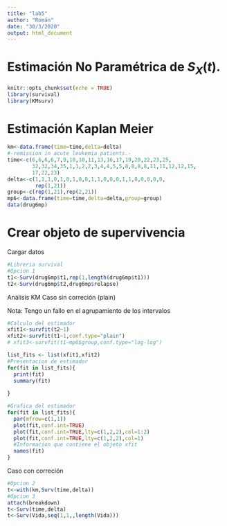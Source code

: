 ```yaml
---
title: "lab5"
author: "Román"
date: "30/3/2020"
output: html_document
---
```

# Estimación No Paramétrica de $S_{X}(t)$.

```r
knitr::opts_chunk$set(echo = TRUE)
library(survival)
library(KMsurv)
```


# Estimación Kaplan Meier
```r

km<-data.frame(time=time,delta=delta)
#-remission in acute leukemia patients.-
time<-c(6,6,6,6,7,9,10,10,11,13,16,17,19,20,22,23,25,
        32,32,34,35,1,1,2,2,3,4,4,5,5,8,8,8,8,11,11,12,12,15,
        17,22,23)
delta<-c(1,1,1,0,1,0,1,0,0,1,1,0,0,0,1,1,0,0,0,0,0,
         rep(1,21))
group<-c(rep(1,21),rep(2,21))
mp6<-data.frame(time=time,delta=delta,group=group)
data(drug6mp)

```

# Crear objeto de supervivencia

Cargar datos
```r
#Libreria survival
#Opcion 1
t1<-Surv(drug6mp$t1,rep(1,length(drug6mp$t1)))
t2<-Surv(drug6mp$t2,drug6mp$relapse)

```

Análisis KM
Caso sin correción (plain)

Nota: Tengo un fallo en el agrupamiento de los intervalos
```r
#Calculo del estimador
xfit1<-survfit(t2~1)
xfit2<-survfit(t1~1,conf.type="plain")
# xfit3<-survfit(t1~mp6$group,conf.type="log-log")

list_fits <- list(xfit1,xfit2)
#Presentacion de estimador
for(fit in list_fits){
  print(fit)
  summary(fit)
  
}

#Grafica del estimador
for(fit in list_fits){
  par(mfrow=c(1,1))
  plot(fit,conf.int=TRUE)
  plot(fit,conf.int=TRUE,lty=c(1,2,2),col=1:2)
  plot(fit,conf.int=TRUE,lty=c(1,2,2),col=1)
  #Informacion que contiene el objeto xfit
  names(fit)
}
```

Caso con correción


```r
#Opcion 2
t<-with(km,Surv(time,delta))
#Opcion 3
attach(breakdown)
t<-Surv(time,delta)
t<-Surv(Vida,seq(1,1,,length(Vida)))
```


